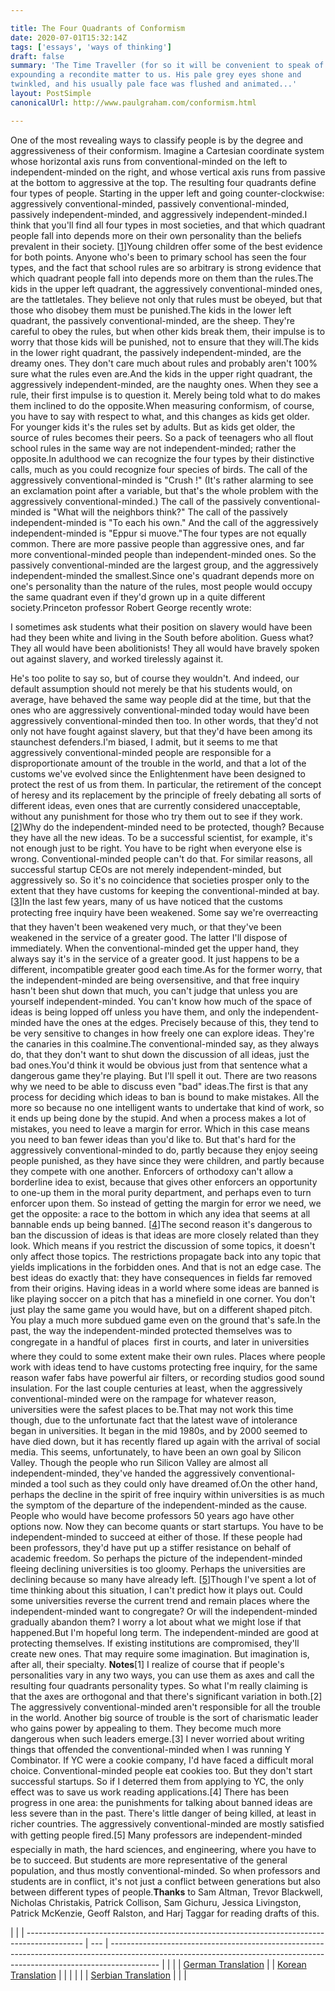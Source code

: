 ```yaml
---

title: The Four Quadrants of Conformism
date: 2020-07-01T15:32:14Z
tags: ['essays', 'ways of thinking']
draft: false
summary: 'The Time Traveller (for so it will be convenient to speak of him) was
expounding a recondite matter to us. His pale grey eyes shone and
twinkled, and his usually pale face was flushed and animated...'
layout: PostSimple
canonicalUrl: http://www.paulgraham.com/conformism.html

---
```


One of the most revealing ways to classify people is by the degree
and aggressiveness of their conformism. Imagine a Cartesian coordinate
system whose horizontal axis runs from conventional-minded on the
left to independent-minded on the right, and whose vertical axis
runs from passive at the bottom to aggressive at the top. The
resulting four quadrants define four types of people. Starting in
the upper left and going counter-clockwise: aggressively
conventional-minded, passively conventional-minded, passively
independent-minded, and aggressively independent-minded.I think that you'll find all four types in most societies, and that
which quadrant people fall into depends more on their own personality
than the beliefs prevalent in their society.
[[1](#f1n)]Young children offer some of the best evidence for both points.
Anyone who's been to primary school has seen the four types, and
the fact that school rules are so arbitrary is strong evidence that
which quadrant people fall into depends more on them than the rules.The kids in the upper left quadrant, the aggressively conventional-minded
ones, are the tattletales. They believe not only that rules must
be obeyed, but that those who disobey them must be punished.The kids in the lower left quadrant, the passively conventional-minded,
are the sheep. They're careful to obey the rules, but when other
kids break them, their impulse is to worry that those kids will be
punished, not to ensure that they will.The kids in the lower right quadrant, the passively independent-minded,
are the dreamy ones. They don't care much about rules and probably
aren't 100% sure what the rules even are.And the kids in the upper right quadrant, the aggressively
independent-minded, are the naughty ones. When they see a rule,
their first impulse is to question it. Merely being told what to
do makes them inclined to do the opposite.When measuring conformism, of course, you have to say with respect
to what, and this changes as kids get older. For younger kids it's
the rules set by adults. But as kids get older, the source of rules
becomes their peers. So a pack of teenagers who all flout school
rules in the same way are not independent-minded; rather the opposite.In adulthood we can recognize the four types by their distinctive
calls, much as you could recognize four species of birds. The call
of the aggressively conventional-minded is "Crush <outgroup>!" (It's
rather alarming to see an exclamation point after a variable, but
that's the whole problem with the aggressively conventional-minded.)
The call of the passively conventional-minded is "What will the
neighbors think?" The call of the passively independent-minded is
"To each his own." And the call of the aggressively independent-minded
is "Eppur si muove."The four types are not equally common. There are more passive people
than aggressive ones, and far more conventional-minded people than
independent-minded ones. So the passively conventional-minded are
the largest group, and the aggressively independent-minded the
smallest.Since one's quadrant depends more on one's personality than the
nature of the rules, most people would occupy the same quadrant
even if they'd grown up in a quite different society.Princeton professor Robert George recently wrote:

I sometimes ask students what their position on slavery would
have been had they been white and living in the South before
abolition. Guess what? They all would have been abolitionists!
They all would have bravely spoken out against slavery, and
worked tirelessly against it.

He's too polite to say so, but of course they wouldn't. And indeed,
our default assumption should not merely be that his students would,
on average, have behaved the same way people did at the time, but
that the ones who are aggressively conventional-minded today would
have been aggressively conventional-minded then too. In other words,
that they'd not only not have fought against slavery, but that
they'd have been among its staunchest defenders.I'm biased, I admit, but it seems to me that aggressively
conventional-minded people are responsible for a disproportionate
amount of the trouble in the world, and that a lot of the customs
we've evolved since the Enlightenment have been designed to protect
the rest of us from them. In particular, the retirement of the
concept of heresy and its replacement by the principle of freely
debating all sorts of different ideas, even ones that are currently
considered unacceptable, without any punishment for those who try
them out to see if they work.
[[2](#f2n)]Why do the independent-minded need to be protected, though? Because
they have all the new ideas. To be a successful scientist, for
example, it's not enough just to be right. You have to be right
when everyone else is wrong. Conventional-minded people can't do
that. For similar reasons, all successful startup CEOs are not
merely independent-minded, but aggressively so. So it's no coincidence
that societies prosper only to the extent that they have customs
for keeping the conventional-minded at bay.
[[3](#f3n)]In the last few years, many of us have noticed that the customs
protecting free inquiry have been weakened. Some say we're overreacting
 that they haven't been weakened very much, or that they've been
weakened in the service of a greater good. The latter I'll dispose
of immediately. When the conventional-minded get the upper hand,
they always say it's in the service of a greater good. It just
happens to be a different, incompatible greater good each time.As for the former worry, that the independent-minded are being
oversensitive, and that free inquiry hasn't been shut down that
much, you can't judge that unless you are yourself independent-minded.
You can't know how much of the space of ideas is being lopped off
unless you have them, and only the independent-minded have the ones
at the edges. Precisely because of this, they tend to be very
sensitive to changes in how freely one can explore ideas. They're
the canaries in this coalmine.The conventional-minded say, as they always do, that they don't
want to shut down the discussion of all ideas, just the bad ones.You'd think it would be obvious just from that sentence what a
dangerous game they're playing. But I'll spell it out. There are
two reasons why we need to be able to discuss even "bad" ideas.The first is that any process for deciding which ideas to ban is
bound to make mistakes. All the more so because no one intelligent
wants to undertake that kind of work, so it ends up being done by
the stupid. And when a process makes a lot of mistakes, you need
to leave a margin for error. Which in this case means you need to
ban fewer ideas than you'd like to. But that's hard for the
aggressively conventional-minded to do, partly because they enjoy
seeing people punished, as they have since they were children, and
partly because they compete with one another. Enforcers of orthodoxy
can't allow a borderline idea to exist, because that gives other
enforcers an opportunity to one-up them in the moral purity department,
and perhaps even to turn enforcer upon them. So instead of getting
the margin for error we need, we get the opposite: a race to the
bottom in which any idea that seems at all bannable ends up being
banned.
[[4](#f4n)]The second reason it's dangerous to ban the discussion of ideas is
that ideas are more closely related than they look. Which means if
you restrict the discussion of some topics, it doesn't only affect
those topics. The restrictions propagate back into any topic that
yields implications in the forbidden ones. And that is not an edge
case. The best ideas do exactly that: they have consequences
in fields far removed from their origins. Having ideas in a world
where some ideas are banned is like playing soccer on a pitch that
has a minefield in one corner. You don't just play the same game
you would have, but on a different shaped pitch. You play a much
more subdued game even on the ground that's safe.In the past, the way the independent-minded protected themselves
was to congregate in a handful of places  first in courts, and
later in universities  where they could to some extent make their
own rules. Places where people work with ideas tend to have customs
protecting free inquiry, for the same reason wafer fabs have powerful
air filters, or recording studios good sound insulation. For the
last couple centuries at least, when the aggressively conventional-minded
were on the rampage for whatever reason, universities were the
safest places to be.That may not work this time though, due to the unfortunate fact
that the latest wave of intolerance began in universities. It began
in the mid 1980s, and by 2000 seemed to have died down, but it has
recently flared up again with the arrival of social media. This
seems, unfortunately, to have been an own goal by Silicon Valley.
Though the people who run Silicon Valley are almost all independent-minded,
they've handed the aggressively conventional-minded a tool such as
they could only have dreamed of.On the other hand, perhaps the decline in the spirit of free inquiry
within universities is as much the symptom of the departure of the
independent-minded as the cause. People who would have become
professors 50 years ago have other options now. Now they can become
quants or start startups. You have to be independent-minded to
succeed at either of those. If these people had been professors,
they'd have put up a stiffer resistance on behalf of academic
freedom. So perhaps the picture of the independent-minded fleeing
declining universities is too gloomy. Perhaps the universities are
declining because so many have already left.
[[5](#f5n)]Though I've spent a lot of time thinking about this situation, I
can't predict how it plays out. Could some universities reverse the
current trend and remain places where the independent-minded want
to congregate? Or will the independent-minded gradually abandon
them? I worry a lot about what we might lose if that happened.But I'm hopeful long term. The independent-minded are good at
protecting themselves. If existing institutions are compromised,
they'll create new ones. That may require some imagination. But
imagination is, after all, their specialty.
**Notes**[1]
I realize of course that if people's personalities vary in any
two ways, you can use them as axes and call the resulting four
quadrants personality types. So what I'm really claiming is that
the axes are orthogonal and that there's significant variation in
both.[2]
The aggressively conventional-minded aren't responsible for all
the trouble in the world. Another big source of trouble is the sort
of charismatic leader who gains power by appealing to them. They
become much more dangerous when such leaders emerge.[3]
I never worried about writing things that offended the
conventional-minded when I was running Y Combinator. If YC were a
cookie company, I'd have faced a difficult moral choice.
Conventional-minded people eat cookies too. But they don't start
successful startups. So if I deterred them from applying to YC, the
only effect was to save us work reading applications.[4]
There has been progress in one area: the punishments for talking
about banned ideas are less severe than in the past. There's little
danger of being killed, at least in richer countries. The aggressively
conventional-minded are mostly satisfied with getting people fired.[5]
Many professors are independent-minded  especially in math,
the hard sciences, and engineering, where you have to be to succeed.
But students are more representative of the general population, and
thus mostly conventional-minded. So when professors and students
are in conflict, it's not just a conflict between generations but
also between different types of people.**Thanks** to Sam Altman, Trevor Blackwell, Nicholas Christakis, Patrick
Collison, Sam Gichuru, Jessica Livingston, Patrick McKenzie, Geoff
Ralston, and Harj Taggar for reading drafts of this.

|                                                                                              |
| -------------------------------------------------------------------------------------------- | --- | ------------------------------------------------------------------------------------------------------------------------------------------------------------------------ |
|                                                                                              |
| [German Translation](https://www.noahleidinger.com/unlisted/konformismus-graham-paul)        |     | [Korean Translation](https://github.com/j30ng/translations/blob/main/paul-graham/%EC%BD%98%ED%8F%AC%EB%AF%B8%EC%A6%98%EC%9D%98%EC%82%AC%EB%B6%84%EB%A9%B4-conformism.md) |
|                                                                                              |
|                                                                                              |
| [Serbian Translation](https://jelenadobric.com/writing-translations/konformizam-paul-graham) |
|                                                                                              |
